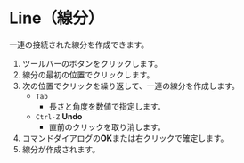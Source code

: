 
# Line（線分）

<Reference shortcut="Shift-A" command="Line" button="ツールバー" />

一連の接続された線分を作成できます。

1. ツールバーのボタンをクリックします。
2. 線分の最初の位置でクリックします。
3. 次の位置でクリックを繰り返して、一連の線分を作成します。
   - `Tab` 
      - 長さと角度を数値で指定します。
   - `Ctrl-Z` **Undo**
      - 直前のクリックを取り消します。
4. コマンドダイアログの**OK**または右クリックで確定します。
5. 線分が作成されます。